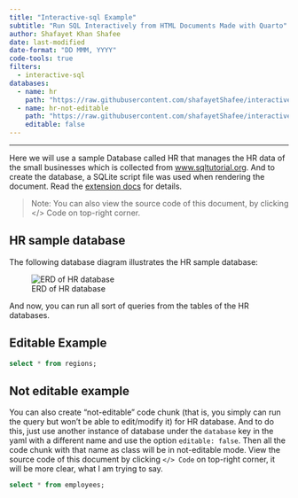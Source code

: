 ```yaml
---
title: "Interactive-sql Example"
subtitle: "Run SQL Interactively from HTML Documents Made with Quarto"
author: Shafayet Khan Shafee
date: last-modified
date-format: "DD MMM, YYYY"
code-tools: true
filters:
  - interactive-sql
databases:
  - name: hr
    path: "https://raw.githubusercontent.com/shafayetShafee/interactive-sql/main/hr.sql"
  - name: hr-not-editable
    path: "https://raw.githubusercontent.com/shafayetShafee/interactive-sql/main/hr.sql"
    editable: false
---
```


<hr>

Here we will use a sample Database called HR that manages the HR data of the small businesses which is collected from [www.sqltutorial.org](https://www.sqltutorial.org/sql-sample-database/). And to create the database, a SQLite script file was used when rendering the document. Read the [extension docs](https://github.com/shafayetShafee/interactive-sql#using) for details.

> Note: You can also view the source code of this document, by clicking </> Code on top-right corner.


## HR sample database

The following database diagram illustrates the HR sample database:

![ERD of HR database](other_files/hr-SQL-Sample-Database-Schema.png){#fig-erd-hr}

And now, you can run all sort of queries from the tables of the HR databases.

## Editable Example

```.sql
select * from regions;
```


## Not editable example

You can also create "not-editable" code chunk (that is, you simply can run the query but won't be able to edit/modify it) for HR database. And to do this, just use another instance of database under the `database` key in the yaml with a different name and use the option `editable: false`. Then all the code chunk with that name as class will be in not-editable mode. View the source code of this document by clicking `</> Code` on top-right corner, it will be more clear, what I am trying to say.


```.sql
select * from employees;
```
